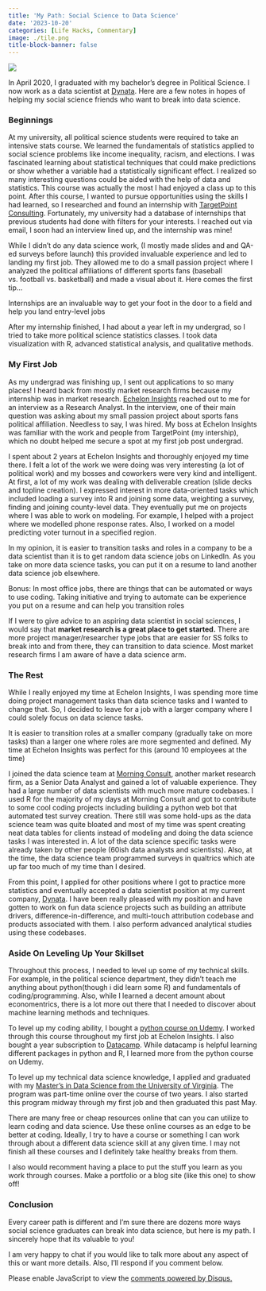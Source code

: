 ```yaml
---
title: 'My Path: Social Science to Data Science'
date: '2023-10-20'
categories: [Life Hacks, Commentary]
image: ./tile.png
title-block-banner: false
---
```


![](./SS_to_DS.png){fig-align="center"}

In April 2020, I graduated with my bachelor's degree in Political Science. I now work as a data scientist at [Dynata](https://www.dynata.com/). Here are a few notes in hopes of helping my social science friends who want to break into data science.

### Beginnings

At my university, all political science students were required to take an intensive stats course. We learned the fundamentals of statistics applied to social science problems like income inequality, racism, and elections. I was fascinated learning about statistical techniques that could make predictions or show whether a variable had a statistically significant effect. I realized so many interesting questions could be aided with the help of data and statistics. This course was actually the most I had enjoyed a class up to this point. After this course, I wanted to pursue opportunities using the skills I had learned, so I researched and found an internship with [TargetPoint Consulting](https://www.targetpointconsulting.com/). Fortunately, my university had a database of internships that previous students had done with filters for your interests. I reached out via email, I soon had an interview lined up, and the internship was mine!

While I didn't do any data science work, (I mostly made slides and and QA-ed surveys before launch) this provided invaluable experience and led to landing my first job. They allowed me to do a small passion project where I analyzed the political affiliations of different sports fans (baseball vs. football vs. basketball) and made a visual about it. Here comes the first tip...

:::{.callout-tip}
Internships are an invaluable way to get your foot in the door to a field and help you land entry-level jobs
:::

After my internship finished, I had about a year left in my undergrad, so I tried to take more political science statistics classes. I took data visualization with R, advanced statistical analysis, and qualitative methods. 

### My First Job

As my undergrad was finishing up, I sent out applications to so many places! I heard back from mostly market research firms because my internship was in market research. [Echelon Insights](https://echeloninsights.com/) reached out to me for an interview as a Research Analyst. In the interview, one of their main question was asking about my small passion project about sports fans political affiliation. Needless to say, I was hired. My boss at Echelon Insights was familiar with the work and people from TargetPoint (my intership), which no doubt helped me secure a spot at my first job post undergrad. 

I spent about 2 years at Echelon Insights and thoroughly enjoyed my time there. I felt a lot of the work we were doing was very interesting (a lot of political work) and my bosses and coworkers were very kind and intelligent. At first, a lot of my work was dealing with deliverable creation (slide decks and topline creation). I expressed interest in more data-oriented tasks which included loading a survey into R and joining some data, weighting a survey, finding and joining county-level data. They eventually put me on projects where I was able to work on modeling. For example, I helped with a project where we modelled phone response rates. Also, I worked on a model predicting voter turnout in a specified region.

:::{.callout-tip}
In my opinion, it is easier to transition tasks and roles in a company to be a data scientist than it is to get random data science jobs on LinkedIn. As you take on more data science tasks, you can put it on a resume to land another data science job elsewhere.

Bonus: In most office jobs, there are things that can be automated or ways to use coding. Taking initiative and trying to automate can be experience you put on a resume and can help you transition roles
:::

If I were to give advice to an aspiring data scientist in social sciences, I would say that **market research is a great place to get started.** There are more project manager/researcher type jobs that are easier for SS folks to break into and from there, they can transition to data science. Most market research firms I am aware of have a data science arm.

### The Rest

While I really enjoyed my time at Echelon Insights, I was spending more time doing project management tasks than data science tasks and I wanted to change that. So, I decided to leave for a job with a larger company where I could solely focus on data science tasks.

:::{.callout-tip}
It is easier to transition roles at a smaller company (gradually take on more tasks) than a larger one where roles are more segmented and defined. My time at Echelon Insights was perfect for this (around 10 employees at the time)
:::

I joined the data science team at [Morning Consult](https://morningconsult.com/), another market research firm, as a Senior Data Analyst and gained a lot of valuable experience. They had a large number of data scientists with much more mature codebases. I used R for the majority of my days at Morning Consult and got to contribute to some cool coding projects including building a python web bot that automated test survey creation. There still was some hold-ups as the data science team was quite bloated and most of my time was spent creating neat data tables for clients instead of modeling and doing the data science tasks I was interested in. A lot of the data science specific tasks were already taken by other people (60ish data analysts and scientists). Also, at the time, the data science team programmed surveys in qualtrics which ate up far too much of my time than I desired.

From this point, I applied for other positions where I got to practice more statistics and eventually accepted a data scientist position at my current company, [Dynata](https://www.dynata.com/). I have been really pleased with my position and have gotten to work on fun data science projects such as building an attribute drivers, difference-in-difference, and multi-touch attribution codebase and products associated with them. I also perform advanced analytical studies using these codebases.

### Aside On Leveling Up Your Skillset

Throughout this process, I needed to level up some of my technical skills. For example, in the political science department, they didn't teach me anything about python(though i did learn some R) and fundamentals of coding/programming. Also, while I learned a decent amount about economentrics, there is a lot more out there that I needed to discover about machine learning methods and techniques.

To level up my coding ability, I bought a [python course on Udemy](https://www.udemy.com/course/complete-python-developer-zero-to-mastery/). I worked through this course throughout my first job at Echelon Insights. I also bought a year subscription to [Datacamp](https://www.datacamp.com/). While datacamp is helpful learning different packages in python and R, I learned more from the python course on Udemy.

To level up my technical data science knowledge, I applied and graduated with my [Master's in Data Science from the University of Virginia](https://datascience.virginia.edu/). The program was part-time online over the course of two years. I also started this program midway through my first job and then graduated this past May.

:::{.callout-tip}
There are many free or cheap resources online that can you can utilize to learn coding and data science. Use these online courses as an edge to be better at coding. Ideally, I try to have a course or something I can work through about a different data science skill at any given time. I may not finish all these courses and I definitely take healthy breaks from them.
:::

I also would recomment having a place to put the stuff you learn as you work through courses. Make a portfolio or a blog site (like this one) to show off!

### Conclusion

Every career path is different and I'm sure there are dozens more ways social science graduates can break into data science, but here is my path. I sincerely hope that its valuable to you!

I am very happy to chat if you would like to talk more about any aspect of this or want more details. Also, I'll respond if you comment below.

<div id="disqus_thread"></div>
<script>
    /**
    *  RECOMMENDED CONFIGURATION VARIABLES: EDIT AND UNCOMMENT THE SECTION BELOW TO INSERT DYNAMIC VALUES FROM YOUR PLATFORM OR CMS.
    *  LEARN WHY DEFINING THESE VARIABLES IS IMPORTANT: https://disqus.com/admin/universalcode/#configuration-variables    */
    var disqus_config = function () {
    this.page.url = 'https://alexbass.me/posts/path_to_datascience/';  // Replace PAGE_URL with your page's canonical URL variable
    this.page.identifier = 'path_to_datascience'; // Replace PAGE_IDENTIFIER with your page's unique identifier variable
    };
    (function() { // DON'T EDIT BELOW THIS LINE
    var d = document, s = d.createElement('script');
    s.src = 'https://alexbassc.disqus.com/embed.js';
    s.setAttribute('data-timestamp', +new Date());
    (d.head || d.body).appendChild(s);
    })();
</script>
<noscript>Please enable JavaScript to view the <a href="https://disqus.com/?ref_noscript">comments powered by Disqus.</a></noscript>

<script id="dsq-count-scr" src="//alexbassc.disqus.com/count.js" async></script>
